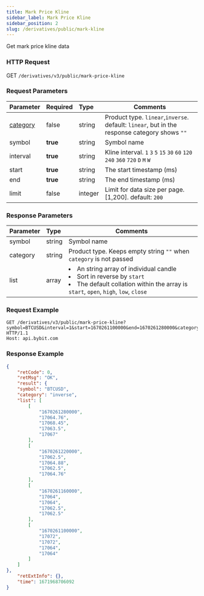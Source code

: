 ```yaml
---
title: Mark Price Kline
sidebar_label: Mark Price Kline
sidebar_position: 2
slug: /derivatives/public/mark-kline
---
```


Get mark price kline data

### HTTP Request
GET `/derivatives/v3/public/mark-price-kline`

### Request Parameters
| Parameter | Required | Type | Comments|
|:----- |:-------|:-----|------ |
|[category](../enum#category) |false |string |Product type. `linear`,`inverse`. default: `linear`, but in the response category shows `""`|
|symbol |<b>true</b> |string |Symbol name|
|interval |<b>true</b> |string |Kline interval. `1` `3` `5` `15` `30` `60` `120` `240` `360` `720` `D` `M` `W`  |
|start |<b>true</b> |string |The start timestamp (ms)|
|end |<b>true</b> |string |The end timestamp (ms)|
|limit |false |integer |Limit for data size per page. [1,200]. default: `200`|

### Response Parameters
| Parameter | Type | Comments|
|:----- |:-----|----- |
|symbol |string |Symbol name |
|category |string |Product type. Keeps empty string `""` when `category` is not passed |
|list |array |<li>An string array of individual candle</li><li>Sort in reverse by `start`</li><li>The default collation within the array is `start`, `open`, `high`, `low`, `close`</li> |

### Request Example

<Tabs>
<TabItem value="console-inverse" label="inverse">

```http
GET /derivatives/v3/public/mark-price-kline?symbol=BTCUSD&interval=1&start=1670261100000&end=1670261280000&category=inverse HTTP/1.1
Host: api.bybit.com
```

</TabItem>
</Tabs>

### Response Example

<Tabs>
<TabItem value="js inverse" label="inverse">

```json
{
    "retCode": 0,
    "retMsg": "OK",
    "result": {
    "symbol": "BTCUSD",
    "category": "inverse",
    "list": [
        [
            "1670261280000",
            "17064.76",
            "17068.45",
            "17063.5",
            "17067"
        ],
        [
            "1670261220000",
            "17062.5",
            "17064.88",
            "17062.5",
            "17064.76"
        ],
        [
            "1670261160000",
            "17064",
            "17064",
            "17062.5",
            "17062.5"
        ],
        [
            "1670261100000",
            "17072",
            "17072",
            "17064",
            "17064"
        ]
    ]
},
    "retExtInfo": {},
    "time": 1671968706092
}
```
</TabItem>
</Tabs>